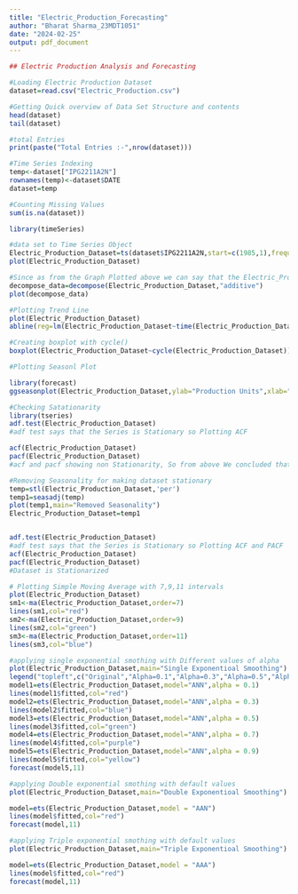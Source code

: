 ---
title: "Electric_Production_Forecasting"
author: "Bharat Sharma_23MDT1051"
date: "2024-02-25"
output: pdf_document
---


```{r echo=TRUE}
## Electric Production Analysis and Forecasting

#Loading Electric Production Dataset
dataset=read.csv("Electric_Production.csv")

#Getting Quick overview of Data Set Structure and contents
head(dataset)
tail(dataset)

#total Entries
print(paste("Total Entries :-",nrow(dataset)))

#Time Series Indexing 
temp<-dataset["IPG2211A2N"]
rownames(temp)<-dataset$DATE
dataset=temp

#Counting Missing Values
sum(is.na(dataset))

library(timeSeries)

#data set to Time Series Object
Electric_Production_Dataset=ts(dataset$IPG2211A2N,start=c(1985,1),frequency=12)
plot(Electric_Production_Dataset)

#Since as from the Graph Plotted above we can say that the Electric_Production_Dataset is Additive in nature 
decompose_data=decompose(Electric_Production_Dataset,"additive")
plot(decompose_data)

#Plotting Trend Line
plot(Electric_Production_Dataset)
abline(reg=lm(Electric_Production_Dataset~time(Electric_Production_Dataset)))

#Creating boxplot with cycle()
boxplot(Electric_Production_Dataset~cycle(Electric_Production_Dataset))

#Plotting Seasonl Plot

library(forecast)
ggseasonplot(Electric_Production_Dataset,ylab="Production Units",xlab="Months",main="Season Plot")

#Checking Satationarity
library(tseries)
adf.test(Electric_Production_Dataset)
#adf test says that the Series is Stationary so Plotting ACF

acf(Electric_Production_Dataset)
pacf(Electric_Production_Dataset)
#acf and pacf showing non Stationarity, So from above We concluded that the Electric_Production_Dataset is not completely Stationary.

#Removing Seasonality for making dataset stationary
temp=stl(Electric_Production_Dataset,'per')
temp1=seasadj(temp)
plot(temp1,main="Removed Seasonality")
Electric_Production_Dataset=temp1


adf.test(Electric_Production_Dataset)
#adf test says that the Series is Stationary so Plotting ACF and PACF
acf(Electric_Production_Dataset)
pacf(Electric_Production_Dataset)
#Dataset is Stationarized

# Plotting Simple Moving Average with 7,9,11 intervals
plot(Electric_Production_Dataset)
sm1<-ma(Electric_Production_Dataset,order=7)
lines(sm1,col="red")
sm2<-ma(Electric_Production_Dataset,order=9)
lines(sm2,col="green")
sm3<-ma(Electric_Production_Dataset,order=11)
lines(sm3,col="blue")

#applying single exponential smothing with Different values of alpha
plot(Electric_Production_Dataset,main="Single Exponentioal Smoothing")
legend("topleft",c("Original","Alpha=0.1","Alpha=0.3","Alpha=0.5","Alpha=0.7","Alpha=0.9"),lty=c(1,1,1,1,1,1),col=c("black","red","blue","green","purple","yellow"))
model1=ets(Electric_Production_Dataset,model="ANN",alpha = 0.1)
lines(model1$fitted,col="red")
model2=ets(Electric_Production_Dataset,model="ANN",alpha = 0.3)
lines(model2$fitted,col="blue")
model3=ets(Electric_Production_Dataset,model="ANN",alpha = 0.5)
lines(model3$fitted,col="green")
model4=ets(Electric_Production_Dataset,model="ANN",alpha = 0.7)
lines(model4$fitted,col="purple")
model5=ets(Electric_Production_Dataset,model="ANN",alpha = 0.9)
lines(model5$fitted,col="yellow")
forecast(model5,11)

#applying Double exponential smothing with default values
plot(Electric_Production_Dataset,main="Double Exponentioal Smoothing")

model=ets(Electric_Production_Dataset,model = "AAN")
lines(model$fitted,col="red")
forecast(model,11)

#applying Triple exponential smothing with default values
plot(Electric_Production_Dataset,main="Triple Exponentioal Smoothing")

model=ets(Electric_Production_Dataset,model = "AAA")
lines(model$fitted,col="red")
forecast(model,11)


```
